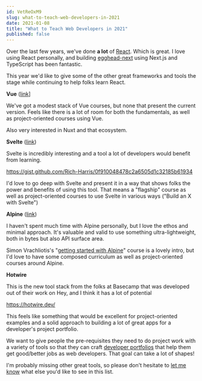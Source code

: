 ```yaml
---
id: VetReOxM9
slug: what-to-teach-web-developers-in-2021
date: 2021-01-08
title: "What to Teach Web Developers in 2021"
published: false
---
```



Over the last few years, we've done **a lot** of [React](https://next.egghead.io/q/react). Which is great. I love using React personally, and building [egghead-next](https://github.com/eggheadio/egghead-next) using Next.js and TypeScript has been fantastic.

This year we'd like to give some of the other great frameworks and tools the stage while continuing to help folks learn React.

**Vue** ([link](https://next.egghead.io/q/vue)]

We've got a modest stack of Vue courses, but none that present the current version. Feels like there is a lot of room for both the fundamentals, as well as project-oriented courses using Vue.

Also very interested in Nuxt and that ecosystem.

**Svelte** ([link](https://next.egghead.io/q/svelte))

Svelte is incredibly interesting and a tool a lot of developers would benefit from learning.

https://gist.github.com/Rich-Harris/0f910048478c2a6505d1c32185b61934

I'd love to go deep with Svelte and present it in a way that shows folks the power and benefits of using this tool. That means a "flagship" course as well as project-oriented courses to use Svelte in various ways ("Build an X with Svelte")

**Alpine** ([link](https://next.egghead.io/q/alpine))

I haven't spent much time with Alpine personally, but I love the ethos and minimal approach. It's valuable and valid to use something ultra-lightweight, both in bytes but also API surface area.

Simon Vrachliotis's "[getting started with Alpine](https://next.egghead.io/playlists/sprinkle-declarative-reactive-behaviour-on-your-html-with-alpine-js-5f8b)" course is a lovely intro, but I'd love to have some composed curriculum as well as project-oriented courses around Alpine.

**Hotwire**

This is the new tool stack from the folks at Basecamp that was developed out of their work on Hey, and I think it has a lot of potential 

https://hotwire.dev/

This feels like something that would be excellent for project-oriented examples and a solid approach to building a lot of great apps for a developer's project portfolio.

We want to give people the pre-requisites they need to do project work with a variety of tools so that they can craft [developer portfolios](/developer-portfolio) that help them get good/better jobs as web developers. That goal can take a lot of shapes!

I'm probably missing other great tools, so please don't hesitate to [let me know](https://twitter.com/jhooks) what else you'd like to see in this list.

